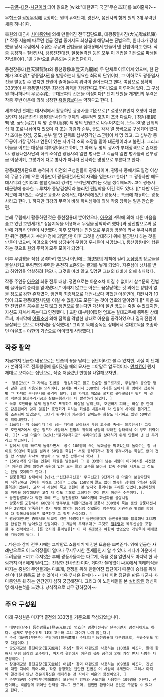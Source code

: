 ~~[[광풍]]-[[대전]]-[[사단]]이라 띄어 읽으면 [wiki:"대한민국 국군"무슨 조화]를 보여줄까?~~

무협소설 [[권왕무적]]에 등장하는 원의 무력단체. 광전사, 음전사와 함께 원의 3대 무력단체중 하나이다.

북원의 대군사 [[사마중인]]에 의해 만들어진 전투집단으로, 대광풍멸사진(大光風滅私陣)[* 작중 서술에 따르면 천급 진법 중에서도 최상급에 해당되는 진법으로, 원나라가 강성했을 당시 무림에서 수집한 무공과 진법들을 집대성해서 만들어 낸 진법이라고 한다. 작중 등장하는 철궁탄시, 잠룡진천대진, 질풍돌격진 등은 모두 이 진법을 기반으로 파생된 진법들이다. ]을 기반으로 운용되는 기병집단이다.

등천잠룡대(登天潛龍隊)와 등천광룡대(登天光龍隊) 두 단체로 이루어져 있으며, 한 단체가 300명[* 광풍멸사진을 발동하는데 필요한 최적의 단위이며, 그 이하로도 광풍멸사진을 발동할 수 있지만 인원이 줄어들수록 위력이 줄어든다고 한다. 여담으로 정확히 333명이 된 광풍멸사진은 최강의 위력을 자랑한다고 한다.]으로 이루어져 있다. 그 구성원 하나하나의 무공수위는 구대문파의 선은들 이상이다[* 단지 단원들 개개인의 무력은 작중 후반 아운에 의해 성장한 [[흑칠랑]]보다는 약하다고 한다. ].

세부적인 편제는 대사막에서 활동하던 광풍사를 기준으로[* 설정오류인지 호칭이 다른 것인지 상위집단인 광풍대전사단과 편제의 세부적인 호칭이 조금 다르다. ]  창검(槍劍) 백 명, 궁도(弓刀) 백 명, 순부(盾斧) 백 명의 인원으로 나누어지는데, 모두 30명 단위의 십 개 조로 나뉘어져 있으며 각 조는 창검과 순부, 궁도 각각 열 명씩으로 구성되어 있다. 각 조에는 창검, 궁도, 순부 열 명 단위로 십부장격인 소군령이 세 명 있고, 그 십부장 중 무공이 가장 강하고 연륜이 있는 자가 각 조의 조장을 맡아 대군령이라고 불린다. 그리고 이들을 이끄는 대장을 대부령이라고 하며, 그 아래 두 명의 광사가 부대장격으로 존재한다.
광풍대전사단의 하위 조직인 광풍사의 일반 병사는 그 직급이 일반 병사들의 천부장 급 이상이며, 그렇기에 따로 병사가 아니라 전사라는 명칭으로 부른다고 한다.

광풍대전사단으로 승격하기 이전의 구성원들이 광풍사이며, 광풍사 중에서도 일정 이상의 무공수위에 오른 이들만이 광풍대전사단의 자격을 얻는다고 한다[* 그 광풍사만 해도 대사막의 신이라고 불릴 정도의 강력한 무력단체였다는 것을 생각해보자. 고작 광풍사 대군령에 불과한 누루치가 종남검성이라 불리던 편일학을 이긴 적도 있다. ][* 다만 이곳저곳에 퍼져있는 수많은 광풍사 중에서도 대사막에 있던 광풍사는 특급에 해당하는 광풍사라고 한다. ]. 하지만 최강의 무력에 비해 하씨남매에 의해 작중 당하는 일은 안습한 편.  

본래 무림에서 활동하던 것은 등천잠룡대 뿐이였으나, [[아운]]의 계략에 의해 다른 마음을 품고 있던 호연세가[* 장음지독을 이용해서 무림을 장악하려 했다.]와 상잔함으로써 절반에 가까운 인원이 사망했다. 이후 모자라는 인원으로 무림맹 정문에 와서 무력시위를 한 뒤[* 광풍사가 수라마정에 괴멸당한 이후 그것을 상대하기 위해 철궁탄시 라는 것을 만들어 냈으며, 이것으로 인해 상당수의 무림맹 무사들이 사망했다.], 등천광룡대와 합류하는 것으로 원의 주력이 모두 모이게 되었다. 

이후 무림맹을 직접 공격하려 했으나 이번에는 [[하영영]]의 계책에 걸려 [[동심맹]]의 장로들을 몰살시키고 무림맹의 주력만 온전히 보존되는 결과를 낳게 되었다. 자존심에 상처를 받고 하영영을 암살하려 했으나, 그것을 미리 알고 있었던 그녀의 대비에 의해 실패했다. 

작중 주인공 [[아운]]의 최종 전투 대상. 정면으로는 아운조차 이길 수 없어서 살수문의 진법에 끌어들여 승리를 얻어냈다.[* 이러지 않고는 아운도 끔살당하는 것 외에는 방법이 없을 정도로 강한 존재였다. 엄연히 최종적으로 대전사보다 약했던 아운인데, 대전사가 10명이 되도 광풍대전사단을 이길 수 없을지도 모른다는 것이 엄호의 말이였다.][* 아운 또한 진법같은 꼼수를 쓰지 않고 정면으로 붙는다면 자신이 절반 정도는 죽일 수 있겠지만, 자신도 지쳐서 죽는다고 인정했다. ] 또한 대부령이였던 엄호는 절대고독에 중독된 상태로써, 마지막에 [[야율초]]에 의해 잠력을 격발한 상태로 아운을 공격하였으나 결국 전원이 몰살되는 것으로 마지막을 장식했다[* 그리고 독에 중독된 상태에서 절대고독을 조종하던 야율초는 [[야한]]의 기습으로 어이없게 사망했다.]

== 작중 활약 ==
지금까지 언급한 내용으로는 안습의 끝을 달리는 집단이라고 볼 수 있지만, 사실 이 단체가 본격적으로 전투행동에 들어갔을 때의 묘사는 그야말로 압도적이다. [[먼치킨]]이 뭔지 제대로 보여주는 집단으로, 작중 저질렀던 만행을 나열해보자면...

 *  맹룡군보[* 그 자체는 진법을  형성하지도 않고 단순한 발구르기로, 무림맹의 중요한 행사 같은 곳에 사용되는 의식이다. 문제는 여기서 300명의 기세를 모아서 한 명에게 집중하면 그 자체로 무시무시한 공격이 된다. ]만 가지고 [[아운]]을 궁지로 몰아넣음[* 단지 이 경험 덕분에 불괴수라기공과 칠보둔행신기가 더 발전하게 되었다. ]
 * 독후 호연화를 넓게 원형으로 포위하고 화살을 날리는데, 호연화가 피하는 화살 중 한대도 같은편에게 맞지 않음[* 호연화가 피하는 화살은 처음부터 각 인원의 사이로 들어가도록 조준되어 있었으며, 그녀가 튕겨내어 아군에게 날아드는 화살도 대기하고 있던 50여명이 막아내었다. ]
 * 200장[* 약 600미터 ]이 넘는 거리를 날아와서 무림 고수를 죽이는 철궁탄시[* 그것도 호연세가에서 절반 정도가 사망해서 진법의 위력이 상당히 약해진 상태에서 이 정도 위력이다. ][* 사실 아운의 [wiki:"불괴수라기공" 수라마정]을 상대하기 위해 만들어 낸 신 무기라고 언급된다. ]
 * 앞에서 창이 빠르게 돌아가면서  궁수 100명이 쏘는 독화살을 막고있는데 돌아가는 창 사이로 50명이 화살을 날려서 60명을 죽임[* 서로 중복되거나 창에 튕겨나가는 화살도 없이 전원 한 사람당 하나씩 명중하고 몇 명은 관통까지 했다. ] 
 * 150명밖에 안되는 인원이 화살을 날렸는데 그 중 30명이 넘는 사람이 이기어시를 시전함[* 아운의 말에 의하면 중원에 있는 모든 활의 고수를 모아서 합숙 수련을 시켜도 그 정도는 안될 것이라고 한다.]
 * 질풍돌격진 상태에서 [wiki:"십단무극신공" 무극신공] 9단계가 된 아운의 분광파천뢰에 직격당하고 경미한 피해로 그침[* 그것도 150명이 말도 없이 발동한 상태의 약화된 질풍돌격진이었는데, 고작 세 사람이 죽고 전원이 몇 발자국 물러나는 피해를 입었다.분광파천뢰의 위력을 생각해보면 고작 저 정도 피해로 그쳤다는 것이 믿기 어려운 수준이다. ].
 * 등천잠룡대보다 약한 축에 드는 등천광룡대 300여명이 화산파를 몰살시킴
 * 광풍사를 포함해서 600명이 맹주부로 처들어갔는데 광풍사 300명이 죽는 동안 광풍대전사단은 2명밖에 안죽음[* 살기 위해 발악한 동심맹 장로들이 맹주부의 기관진과 별의별 함정을 다 작동시켰음에도 불구하고 그 정도 손실이다. ]
 * 광풍대전사단 중에서도 비교적 약한 90명이[* 등천잠룡대가 등천광룡대와 합류해서 333명을 완성한 뒤 남아있던 인원이다. ] 개방의 주력부대[* 그것도 [[철위령]]과 목우신승을 포함한 주 전력이였다. ]를 궁지에 몰아넣음[* 이 때 [[흑칠랑]]과 [[야한]]이 없었으면 개방쪽이 패배했을 가능성이 높다. ] 

...다음과 같이 전투시에는 그야말로 소름끼치게 강한 모습을 보여준다. 위에 언급한 사례만으로도 이 노익장들이 얼마나 무시무시한 존재들인지 알 수 있다. 게다가 아운에게 두려움을 느끼고 주저앉은 후배 광풍사들과는 다르게, 죽을 것을 알면서도 마지막 한 사람까지 아운에게 달려드는 진정한 전사집단이다. 
게다가 쓸데없이 싸움에서 허례허식을 따지는 중원의 무인들과는 다르게, 전쟁을 위해 만들어진 집단이기 때문에 승리를 위해선 어떠한 행동도 할 수 있어서 더욱 무서운 단체다.~~대체 이런 집단을 만든 대군사 사마중인은 뭐 하는 인간인지 심히 궁금해진다. 그리고 이 노인네들을 본 [[설비향]]은 정신이 멍 해지는것을 느꼈다. 상식적으로 너무 강하잖아~~

== 주요 구성원 ==
아래 구성원은 마지막 결전의 333명을 기준으로 작성되었습니다.

 * 대부령(단주) 등천광룡도(登天光龍刀) 엄호[* 광풍대전사단 단주이면서 광전사이기도 하다. 실제로 무공수위도 14대 고수와 그리 차이가 나지 않는다.]
 * 수석 대군령(부단주) 무형마창(無形魔槍) 수타르[* 등천광룡대 대부령으로, 무공수위도 엄호 다음이다.]
 * 궁도대군령 등천마궁(登天魔弓) 추상[* 활과 대환도를 사용하는 110명을 이끈다. 활에 한해서 무림 최강의 고수이며, 마지막 결전에서 아운의 집중 공격에 의해 가장 먼저 사망한 대군령이다. ]
 * 창검대군령 등천금창(登天金槍) 어린[* 창과 대환도를 사용하는 109명을 이끈다. 진법에 대한 지식이 뛰어나며, 작중 등장했던 웬만한 진법은 이 사람이 헤체했다. 그러나 마지막 결전에서 만난 천문기화진은 헤제하는 것 자체가 아운의 함정이었다. ]
 * 순부대군령 신안마부(神眼魔斧) 모단극[* 방패와 손도끼를 사용하는 109명을 이끈다. 신안이라는 이름답게 뛰어난 안력을 지니고 있으며, 웬만한 환영이나 분신은 구분할 수 있다고 한다. ]
